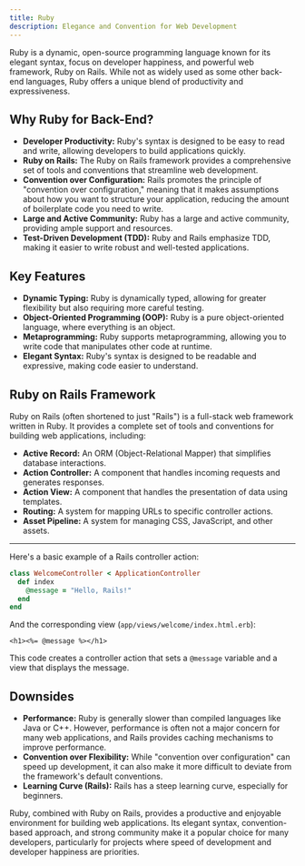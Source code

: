 ```yaml
---
title: Ruby
description: Elegance and Convention for Web Development
---
```


Ruby is a dynamic, open-source programming language known for its elegant syntax, focus on developer happiness, and powerful web framework, Ruby on Rails.
While not as widely used as some other back-end languages, Ruby offers a unique blend of productivity and expressiveness.

## Why Ruby for Back-End?

- **Developer Productivity:** Ruby's syntax is designed to be easy to read and write, allowing developers to build applications quickly.
- **Ruby on Rails:** The Ruby on Rails framework provides a comprehensive set of tools and conventions that streamline web development.
- **Convention over Configuration:** Rails promotes the principle of "convention over configuration," meaning that it makes assumptions about how you want to structure your application, reducing the amount of boilerplate code you need to write.
- **Large and Active Community:** Ruby has a large and active community, providing ample support and resources.
- **Test-Driven Development (TDD):** Ruby and Rails emphasize TDD, making it easier to write robust and well-tested applications.

## Key Features

- **Dynamic Typing:** Ruby is dynamically typed, allowing for greater flexibility but also requiring more careful testing.
- **Object-Oriented Programming (OOP):** Ruby is a pure object-oriented language, where everything is an object.
- **Metaprogramming:** Ruby supports metaprogramming, allowing you to write code that manipulates other code at runtime.
- **Elegant Syntax:** Ruby's syntax is designed to be readable and expressive, making code easier to understand.

## Ruby on Rails Framework

Ruby on Rails (often shortened to just "Rails") is a full-stack web framework written in Ruby.
It provides a complete set of tools and conventions for building web applications, including:

- **Active Record:** An ORM (Object-Relational Mapper) that simplifies database interactions.
- **Action Controller:** A component that handles incoming requests and generates responses.
- **Action View:** A component that handles the presentation of data using templates.
- **Routing:** A system for mapping URLs to specific controller actions.
- **Asset Pipeline:** A system for managing CSS, JavaScript, and other assets.

---

Here's a basic example of a Rails controller action:

```ruby
class WelcomeController < ApplicationController
  def index
    @message = "Hello, Rails!"
  end
end
```

And the corresponding view (`app/views/welcome/index.html.erb`):

```erb
<h1><%= @message %></h1>
```

This code creates a controller action that sets a `@message` variable and a view that displays the message.

## Downsides

- **Performance:** Ruby is generally slower than compiled languages like Java or C++.
  However, performance is often not a major concern for many web applications, and Rails provides caching mechanisms to improve performance.
- **Convention over Flexibility:** While "convention over configuration" can speed up development, it can also make it more difficult to deviate from the framework's default conventions.
- **Learning Curve (Rails):** Rails has a steep learning curve, especially for beginners.

Ruby, combined with Ruby on Rails, provides a productive and enjoyable environment for building web applications.
Its elegant syntax, convention-based approach, and strong community make it a popular choice for many developers, particularly for projects where speed of development and developer happiness are priorities.
